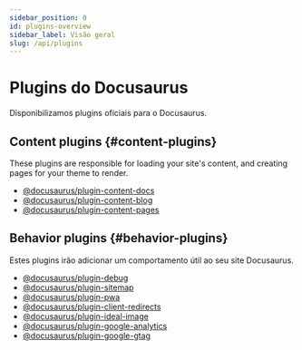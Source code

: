 ```yaml
---
sidebar_position: 0
id: plugins-overview
sidebar_label: Visão geral
slug: /api/plugins
---
```


# Plugins do Docusaurus

Disponibilizamos plugins oficiais para o Docusaurus.

## Content plugins {#content-plugins}

These plugins are responsible for loading your site's content, and creating pages for your theme to render.

- [@docusaurus/plugin-content-docs](./plugin-content-docs.mdx)
- [@docusaurus/plugin-content-blog](./plugin-content-blog.mdx)
- [@docusaurus/plugin-content-pages](./plugin-content-pages.mdx)

## Behavior plugins {#behavior-plugins}

Estes plugins irão adicionar um comportamento útil ao seu site Docusaurus.

- [@docusaurus/plugin-debug](./plugin-debug.mdx)
- [@docusaurus/plugin-sitemap](./plugin-sitemap.mdx)
- [@docusaurus/plugin-pwa](./plugin-pwa.mdx)
- [@docusaurus/plugin-client-redirects](./plugin-client-redirects.mdx)
- [@docusaurus/plugin-ideal-image](./plugin-ideal-image.mdx)
- [@docusaurus/plugin-google-analytics](./plugin-google-analytics.mdx)
- [@docusaurus/plugin-google-gtag](./plugin-google-gtag.mdx)
